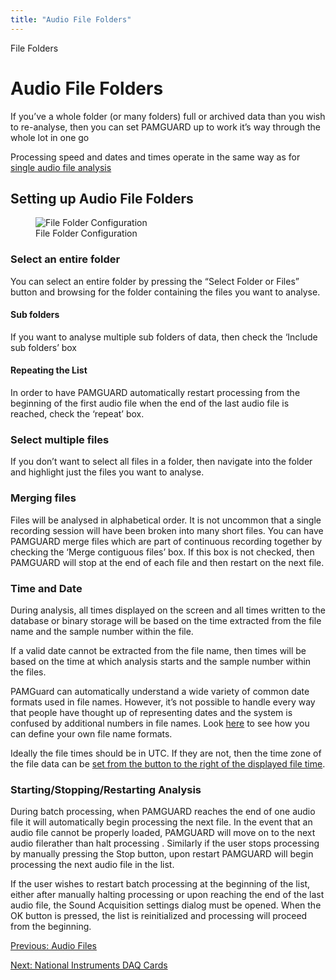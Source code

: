 ```yaml
---
title: "Audio File Folders"
---
```

 File Folders 

Audio File Folders
==================

If you've a whole folder (or many folders) full or archived data than you wish to re-analyse, then you can set PAMGUARD up to work it's way through the whole lot in one go

Processing speed and dates and times operate in the same way as for [single audio file analysis](AcquisitionFile.html)

  

Setting up Audio File Folders
-----------------------------

![File Folder Configuration](images/AcquisitionFileFolder.png)

### Select an entire folder

You can select an entire folder by pressing the "Select Folder or Files" button and browsing for the folder containing the files you want to analyse.

#### Sub folders

If you want to analyse multiple sub folders of data, then check the 'Include sub folders' box

#### Repeating the List

In order to have PAMGUARD automatically restart processing from the beginning of the first audio file when the end of the last audio file is reached, check the 'repeat' box.

### Select multiple files

If you don't want to select all files in a folder, then navigate into the folder and highlight just the files you want to analyse.

### Merging files

Files will be analysed in alphabetical order. It is not uncommon that a single recording session will have been broken into many short files. You can have PAMGUARD merge files which are part of continuous recording together by checking the 'Merge contiguous files' box. If this box is not checked, then PAMGUARD will stop at the end of each file and then restart on the next file.

### Time and Date

During analysis, all times displayed on the screen and all times written to the database or binary storage will be based on the time extracted from the file name and the sample number within the file.

If a valid date cannot be extracted from the file name, then times will be based on the time at which analysis starts and the sample number within the files.

PAMGuard can automatically understand a wide variety of common date formats used in file names. However, it's not possible to handle every way that people have thought up of representing dates and the system is confused by additional numbers in file names. Look [here](FileTimeZone.html) to see how you can define your own file name formats.

Ideally the file times should be in UTC. If they are not, then the time zone of the file data can be [set from the button to the right of the displayed file time](FileTimeZone.html).

### Starting/Stopping/Restarting Analysis

During batch processing, when PAMGUARD reaches the end of one audio file it will automatically begin processing the next file. In the event that an audio file cannot be properly loaded, PAMGUARD will move on to the next audio filerather than halt processing . Similarly if the user stops processing by manually pressing the Stop button, upon restart PAMGUARD will begin processing the next audio file in the list.

If the user wishes to restart batch processing at the beginning of the list, either after manually halting processing or upon reaching the end of the last audio file, the Sound Acquisition settings dialog must be opened. When the OK button is pressed, the list is reinitialized and processing will proceed from the beginning.

  

[Previous: Audio Files](AcquisitionFile.html)

[Next: National Instruments DAQ Cards](AcquisitionNIDAQ.html)
